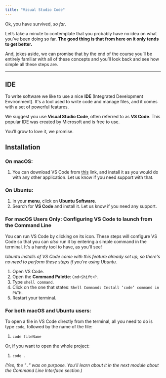 ```yaml
---
title: "Visual Studio Code"
---
```


Ok, you have survived, _so far_.

Let’s take a minute to contemplate that you probably have no idea on what you’ve been doing so far. **The good thing is that from here on it only tends to get better.**

And, jokes aside, we can promise that by the end of the course you’ll be entirely familiar with all of these concepts and you’ll look back and see how simple all these steps are.

---

## IDE

To write software we like to use a nice **IDE** (Integrated Development Environment). It's a tool used to write code and manage files, and it comes with a set of powerful features.

We suggest you use **Visual Studio Code**, often referred to as **VS Code**. This popular IDE was created by Microsoft and is free to use.

You’ll grow to love it, we promise.

## Installation

### On macOS:

1. You can download VS Code from [this](https://code.visualstudio.com/docs?dv=osx) link, and install it as you would do with any other application. Let us know if you need support with that.

### On Ubuntu:

1. In your **menu**, click on **Ubuntu Software**.
2. Search for **VS Code** and install it. Let us know if you need any support.

### For macOS Users Only: Configuring VS Code to launch from the Command Line

You can run VS Code by clicking on its icon. These steps will configure VS Code so that you can _also_ run it by entering a simple command in the terminal. It's a handy tool to have, as you'll see!

_Ubuntu installs of VS Code come with this feature already set up, so there's no need to perform these steps if you're using Ubuntu._

1. Open VS Code.
2. Open the **Command Palette**: `Cmd+Shift+P`.
3. Type `shell command`.
4. Click on the one that states: `Shell Command: Install ‘code’ command in PATH`.
5. Restart your terminal.

### For both macOS and Ubuntu users:

To open a file in VS Code directly from the terminal, all you need to do is type `code`, followed by the name of the file:

1. `code fileName`

Or, if you want to open the whole project:

1. `code .`

_(Yes, the "`.`" was on purpose. You’ll learn about it in the next module about the Command Line Interface section.)_
